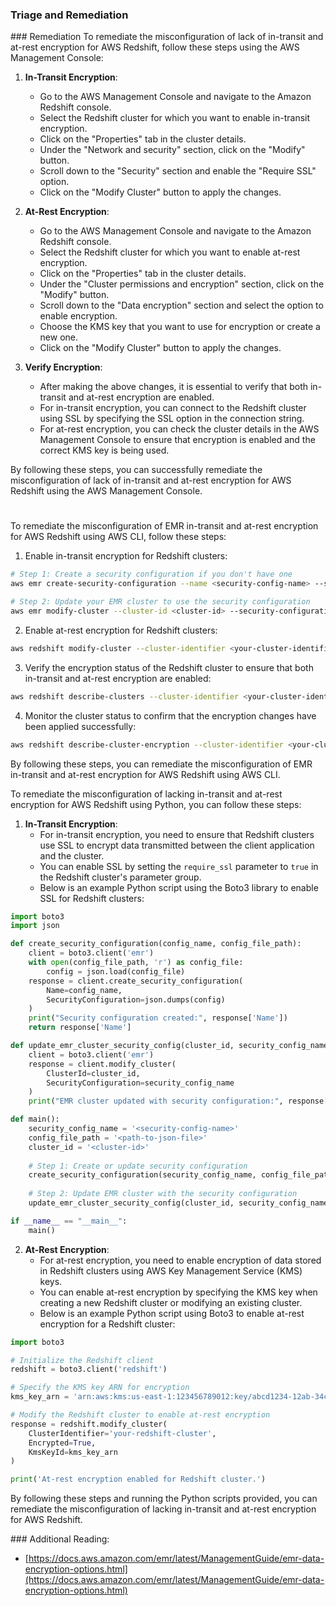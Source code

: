 
### Triage and Remediation
<Tabs>
<Tab title='Remediation'>
### Remediation

<AccordionGroup>
<Accordion title='Using Console' defaultOpen='true'>
To remediate the misconfiguration of lack of in-transit and at-rest encryption for AWS Redshift, follow these steps using the AWS Management Console:

1. **In-Transit Encryption**:
   - Go to the AWS Management Console and navigate to the Amazon Redshift console.
   - Select the Redshift cluster for which you want to enable in-transit encryption.
   - Click on the "Properties" tab in the cluster details.
   - Under the "Network and security" section, click on the "Modify" button.
   - Scroll down to the "Security" section and enable the "Require SSL" option.
   - Click on the "Modify Cluster" button to apply the changes.
   
2. **At-Rest Encryption**:
   - Go to the AWS Management Console and navigate to the Amazon Redshift console.
   - Select the Redshift cluster for which you want to enable at-rest encryption.
   - Click on the "Properties" tab in the cluster details.
   - Under the "Cluster permissions and encryption" section, click on the "Modify" button.
   - Scroll down to the "Data encryption" section and select the option to enable encryption.
   - Choose the KMS key that you want to use for encryption or create a new one.
   - Click on the "Modify Cluster" button to apply the changes.
   
3. **Verify Encryption**:
   - After making the above changes, it is essential to verify that both in-transit and at-rest encryption are enabled.
   - For in-transit encryption, you can connect to the Redshift cluster using SSL by specifying the SSL option in the connection string.
   - For at-rest encryption, you can check the cluster details in the AWS Management Console to ensure that encryption is enabled and the correct KMS key is being used.
   
By following these steps, you can successfully remediate the misconfiguration of lack of in-transit and at-rest encryption for AWS Redshift using the AWS Management Console.

#
</Accordion>

<Accordion title='Using CLI'>
To remediate the misconfiguration of EMR in-transit and at-rest encryption for AWS Redshift using AWS CLI, follow these steps:

1. Enable in-transit encryption for Redshift clusters:
```bash
# Step 1: Create a security configuration if you don't have one
aws emr create-security-configuration --name <security-config-name> --security-configuration <path-to-json-file>

# Step 2: Update your EMR cluster to use the security configuration
aws emr modify-cluster --cluster-id <cluster-id> --security-configuration <security-config-name>
```

2. Enable at-rest encryption for Redshift clusters:
```bash
aws redshift modify-cluster --cluster-identifier <your-cluster-identifier> --encrypted --region <your-region>
```

3. Verify the encryption status of the Redshift cluster to ensure that both in-transit and at-rest encryption are enabled:
```bash
aws redshift describe-clusters --cluster-identifier <your-cluster-identifier> --region <your-region>
```

4. Monitor the cluster status to confirm that the encryption changes have been applied successfully:
```bash
aws redshift describe-cluster-encryption --cluster-identifier <your-cluster-identifier> --region <your-region>
```

By following these steps, you can remediate the misconfiguration of EMR in-transit and at-rest encryption for AWS Redshift using AWS CLI.
</Accordion>

<Accordion title='Using Python'>
To remediate the misconfiguration of lacking in-transit and at-rest encryption for AWS Redshift using Python, you can follow these steps:

1. **In-Transit Encryption**:
   - For in-transit encryption, you need to ensure that Redshift clusters use SSL to encrypt data transmitted between the client application and the cluster.
   - You can enable SSL by setting the `require_ssl` parameter to `true` in the Redshift cluster's parameter group.
   - Below is an example Python script using the Boto3 library to enable SSL for Redshift clusters:

```python
import boto3
import json

def create_security_configuration(config_name, config_file_path):
    client = boto3.client('emr')
    with open(config_file_path, 'r') as config_file:
        config = json.load(config_file)
    response = client.create_security_configuration(
        Name=config_name,
        SecurityConfiguration=json.dumps(config)
    )
    print("Security configuration created:", response['Name'])
    return response['Name']

def update_emr_cluster_security_config(cluster_id, security_config_name):
    client = boto3.client('emr')
    response = client.modify_cluster(
        ClusterId=cluster_id,
        SecurityConfiguration=security_config_name
    )
    print("EMR cluster updated with security configuration:", response['ClusterId'])

def main():
    security_config_name = '<security-config-name>'
    config_file_path = '<path-to-json-file>'
    cluster_id = '<cluster-id>'
    
    # Step 1: Create or update security configuration
    create_security_configuration(security_config_name, config_file_path)
    
    # Step 2: Update EMR cluster with the security configuration
    update_emr_cluster_security_config(cluster_id, security_config_name)

if __name__ == "__main__":
    main()
```

2. **At-Rest Encryption**:
   - For at-rest encryption, you need to enable encryption of data stored in Redshift clusters using AWS Key Management Service (KMS) keys.
   - You can enable at-rest encryption by specifying the KMS key when creating a new Redshift cluster or modifying an existing cluster.
   - Below is an example Python script using Boto3 to enable at-rest encryption for a Redshift cluster:

```python
import boto3

# Initialize the Redshift client
redshift = boto3.client('redshift')

# Specify the KMS key ARN for encryption
kms_key_arn = 'arn:aws:kms:us-east-1:123456789012:key/abcd1234-12ab-34cd-56ef-1234567890ab'

# Modify the Redshift cluster to enable at-rest encryption
response = redshift.modify_cluster(
    ClusterIdentifier='your-redshift-cluster',
    Encrypted=True,
    KmsKeyId=kms_key_arn
)

print('At-rest encryption enabled for Redshift cluster.')
```

By following these steps and running the Python scripts provided, you can remediate the misconfiguration of lacking in-transit and at-rest encryption for AWS Redshift.
</Accordion>

</AccordionGroup>
</Tab>
</Tabs>
### Additional Reading:

- [https://docs.aws.amazon.com/emr/latest/ManagementGuide/emr-data-encryption-options.html](https://docs.aws.amazon.com/emr/latest/ManagementGuide/emr-data-encryption-options.html) 
